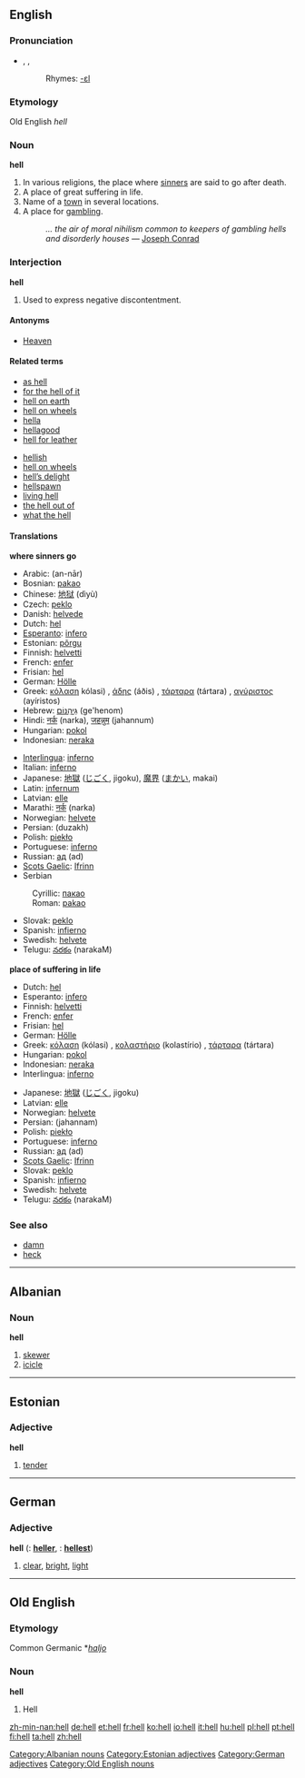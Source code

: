 {{see|he’ll|Hell}}
{{wikipedia}}

==English==

===Pronunciation===
*{{AHD|hel}}, {{IPA|/hɛl/}}, {{SAMPA|/hEl/}}
*:Rhymes: [[Rhymes:English:-ɛl|-ɛl]]

===Etymology===
Old English ''hell''

===Noun===
'''hell'''

# In various religions, the place where [[sinner]]s are said to go after death.
# A place of great suffering in life.
# Name of a [[town]] in several locations.
# A place for [[gambling]].
#: ''... the air of moral nihilism common to keepers of gambling hells and disorderly houses'' — [[w:Joseph Conrad|Joseph Conrad]]

===Interjection===
'''hell'''

# Used to express negative discontentment.

====Antonyms====
*[[Heaven]]

====Related terms====
{{top2}}
*[[as hell]]
*[[for the hell of it]]
*[[hell on earth]]
*[[hell on wheels]]
*[[hella]]
*[[hellagood]]
*[[hell for leather]]
{{mid2}}
*[[hellish]]
*[[hell on wheels]]
*[[hell's delight|hell’s delight]]
*[[hellspawn]]
*[[living hell]]
*[[the hell out of]]
*[[what the hell]]
{{bottom}}

====Translations====
'''where sinners go'''
{{top}}
*Arabic: {{ARchar|[[النار]]}} (an-nār) {{m}}
*Bosnian: [[pakao#Bosnian|pakao]] {{m}}
*Chinese: [[地狱]] (dìyù)
*Czech: [[peklo]] {{n}}
*Danish: [[helvede]]
*Dutch: [[hel]]
*[[Esperanto]]: [[infero]]
*Estonian: [[põrgu]]
*Finnish: [[helvetti]]
*French: [[enfer]] {{m}}
*Frisian: [[hel]]
*German: [[Hölle]] {{f}}
*Greek: [[κόλαση]] kólasi) {{f}}, [[άδης]] (áðis) {{m}}, [[τάρταρα]] (tártara) {{n}} {{p}}, [[αγύριστος]] (ayíristos) {{m}}
*Hebrew: [[גהינום|גֵּיהִנּוֹם]] (ge'henom) {{mf}}
*Hindi: [[नर्क]] (narka), [[जहन्नुम]] (jahannum)
*Hungarian: [[pokol]]
*Indonesian: [[neraka]]
{{mid}}
*[[Interlingua]]: [[inferno]]
*Italian: [[inferno]] {{m}}
*Japanese: [[地獄]] ([[じごく]], jigoku), [[魔界]] ([[まかい]], makai)
*Latin: [[infernum]] {{n}}
*Latvian: [[elle]] {{f}}
*Marathi: [[नर्क]] (narka)
*Norwegian: [[helvete]] {{n}}
*Persian: {{FAchar|[[دوزخ]]}} (duzakh)
*Polish: [[piekło]] {{m}}
*Portuguese: [[inferno]] {{m}}
*Russian: [[ад]] (ad) {{m}}
*[[Scots Gaelic]]: [[Ifrinn]] {{f}}
*Serbian
:Cyrillic: [[пакао#Serbian|пакао]] {{m}}
:Roman: [[pakao#Serbian|pakao]] {{m}}
*Slovak: [[peklo]] {{n}}
*Spanish: [[infierno]] {{m}}
*Swedish: [[helvete]] {{n}}
*Telugu: [[నరకం]] (narakaM)
{{bottom}}

'''place of suffering in life'''
{{top}}
*Dutch: [[hel]]
*Esperanto: [[infero]]
*Finnish: [[helvetti]]
*French: [[enfer]] {{m}}
*Frisian: [[hel]]
*German: [[Hölle]] {{f}}
*Greek: [[κόλαση]] (kólasi) {{f}}, [[κολαστήριο]] (kolastírio) {{n}}, [[τάρταρα]] (tártara) {{n}} {{p}}
*Hungarian: [[pokol]]
*Indonesian: [[neraka]]
*Interlingua: [[inferno]]
{{mid}}
*Japanese: [[地獄]] ([[じごく]], jigoku)
*Latvian: [[elle]] {{f}}
*Norwegian: [[helvete]] {{n}}
*Persian: {{FAchar|[[جهنم]]}} (jahannam)
*Polish: [[piekło]] {{m}}
*Portuguese: [[inferno]] {{m}}
*Russian: [[ад]] (ad) {{m}}
*[[Scots Gaelic]]: [[Ifrinn]] {{f}}
*Slovak: [[peklo]] {{n}}
*Spanish: [[infierno]] {{m}}
*Swedish: [[helvete]] {{n}}
*Telugu: [[నరకం]] (narakaM)
{{bottom}}

===See also===
*[[damn]]
*[[heck]]

----

==Albanian==

===Noun===
'''hell''' {{m}}

# [[skewer]]
# [[icicle]]

[[Category:Albanian nouns]]

----

==Estonian==

===Adjective===
'''hell'''

# [[tender]]

[[Category:Estonian adjectives]]

----

==German==

===Adjective===
'''hell''' ({{compar}}: '''[[heller]]''', {{superl}}: '''[[hellest]]''')

# [[clear]], [[bright]], [[light]]

[[Category:German adjectives]]

----

==Old English==

===Etymology===
Common Germanic *''[[haljo]]''

===Noun===
'''hell''' {{f}}

# Hell

[[Category:Old English nouns]]

[[zh-min-nan:hell]]
[[de:hell]]
[[et:hell]]
[[fr:hell]]
[[ko:hell]]
[[io:hell]]
[[it:hell]]
[[hu:hell]]
[[pl:hell]]
[[pt:hell]]
[[fi:hell]]
[[ta:hell]]
[[zh:hell]]